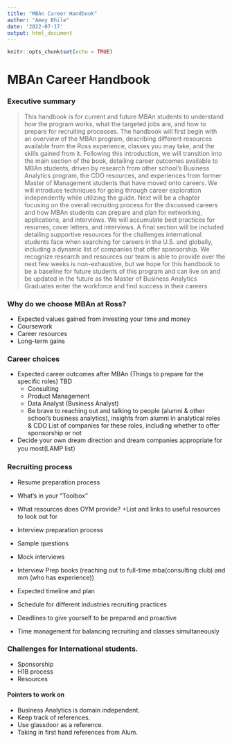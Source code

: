 ```yaml
---
title: "MBAn Career Handbook"
author: "Amey Bhile"
date: '2022-07-17'
output: html_document
---
```


```r
knitr::opts_chunk$set(echo = TRUE)
```

# MBAn Career Handbook

### Executive summary
> This handbook is for current and future MBAn students to understand how the program works, what the targeted jobs are, and how to prepare for recruiting processes. The handbook will first begin with an overview of the MBAn program, describing different resources available from the Ross experience, classes you may take, and the skills gained from it. Following this introduction, we will transition into the main section of the book, detailing career outcomes available to MBAn students, driven by research from other school’s Business Analytics program, the CDO resources, and experiences from former Master of Management students that have moved onto careers. We will introduce techniques for going through career exploration independently while utilizing the guide. Next will be a chapter focusing on the overall recruiting process for the discussed careers and how MBAn students can prepare and plan for networking, applications, and interviews. We will accumulate best practices for resumes, cover letters, and interviews. A final section will be included detailing supportive resources for the challenges international students face when searching for careers in the U.S. and globally, including a dynamic list of companies that offer sponsorship. We recognize research and resources our team is able to provide over the next few weeks is non-exhaustive, but we hope for this handbook to be a baseline for future students of this program and can live on and be updated in the future as the Master of Business Analytics Graduates enter the workforce and find success in their careers.

### Why do we choose MBAn at Ross?
* Expected values gained from investing your time and money
* Coursework
* Career resources
* Long-term gains

### Career choices
* Expected career outcomes after MBAn (Things to prepare for the specific roles) TBD
  + Consulting 
  + Product Management
  + Data Analyst (Business Analyst)
  + Be brave to reaching out and talking to people (alumni & other school’s business analytics), insights from alumni in analytical roles & CDO 
List of companies for these roles, including whether to offer sponsorship or not
* Decide your own dream direction and dream companies appropriate for you most(LAMP list）

### Recruiting process
* Resume preparation process 
 + What’s in your “Toolbox”
 + What resources does OYM provide?
 +List and links to useful resources to look out for

* Interview preparation process

 + Sample questions
 + Mock interviews
 + Interview Prep books (reaching out to full-time mba(consulting club) and mm (who has experience))
 + Expected timeline and plan
 + Schedule for different industries recruiting practices
 + Deadlines to give yourself to be prepared and proactive
 + Time management for balancing recruiting and classes simultaneously
			
### Challenges for International students.
* Sponsorship
* H1B process
* Resources
 
 
#### Pointers to work on  
 + Business Analytics is domain independent.
 + Keep track of references.
 + Use glassdoor as a reference.
 + Taking in first hand references from Alum.


